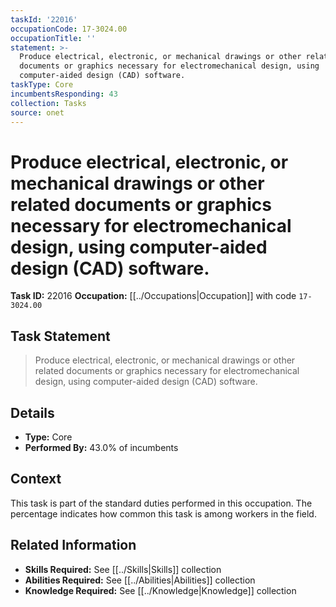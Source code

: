 ```yaml
---
taskId: '22016'
occupationCode: 17-3024.00
occupationTitle: ''
statement: >-
  Produce electrical, electronic, or mechanical drawings or other related
  documents or graphics necessary for electromechanical design, using
  computer-aided design (CAD) software.
taskType: Core
incumbentsResponding: 43
collection: Tasks
source: onet
---
```

# Produce electrical, electronic, or mechanical drawings or other related documents or graphics necessary for electromechanical design, using computer-aided design (CAD) software.

**Task ID:** 22016
**Occupation:** [[../Occupations|Occupation]] with code `17-3024.00`

## Task Statement

> Produce electrical, electronic, or mechanical drawings or other related documents or graphics necessary for electromechanical design, using computer-aided design (CAD) software.

## Details

- **Type:** Core
- **Performed By:** 43.0% of incumbents

## Context

This task is part of the standard duties performed in this occupation. The percentage indicates how common this task is among workers in the field.

## Related Information

- **Skills Required:** See [[../Skills|Skills]] collection
- **Abilities Required:** See [[../Abilities|Abilities]] collection
- **Knowledge Required:** See [[../Knowledge|Knowledge]] collection
